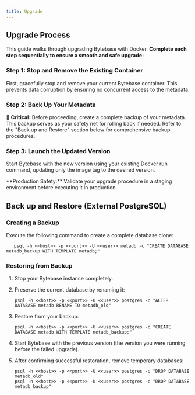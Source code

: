 ```yaml
---
title: Upgrade
---
```


## Upgrade Process

This guide walks through upgrading Bytebase with Docker. **Complete each step sequentially to ensure a smooth and safe upgrade:**

### Step 1: Stop and Remove the Existing Container

First, gracefully stop and remove your current Bytebase container. This prevents data corruption by ensuring no concurrent access to the metadata.

### Step 2: Back Up Your Metadata

🚨 **Critical:** Before proceeding, create a complete backup of your metadata. This backup serves as your safety net for rolling back if needed. Refer to the "Back up and Restore" section below for comprehensive backup procedures.

### Step 3: Launch the Updated Version

Start Bytebase with the new version using your existing Docker run command, updating only the image tag to the desired version.

<Warning>
**Production Safety:** Validate your upgrade procedure in a staging environment before executing it in production.
</Warning>

## Back up and Restore (External PostgreSQL)

### Creating a Backup

Execute the following command to create a complete database clone:

```text
   psql -h <<host>> -p <<port>> -U <<user>> metadb -c "CREATE DATABASE metadb_backup WITH TEMPLATE metadb;"
```

### Restoring from Backup

1. Stop your Bytebase instance completely.

2. Preserve the current database by renaming it:
   
   ```text
   psql -h <<host>> -p <<port>> -U <<user>> postgres -c "ALTER DATABASE metadb RENAME TO metadb_old"
   ```

3. Restore from your backup:
   
   ```text
   psql -h <<host>> -p <<port>> -U <<user>> postgres -c "CREATE DATABASE metadb WITH TEMPLATE metadb_backup;"
   ```

4. Start Bytebase with the previous version (the version you were running before the failed upgrade).

5. After confirming successful restoration, remove temporary databases:
   
   ```text
   psql -h <<host>> -p <<port>> -U <<user>> postgres -c "DROP DATABASE metadb_old"
   psql -h <<host>> -p <<port>> -U <<user>> postgres -c "DROP DATABASE metadb_backup"
   ```

